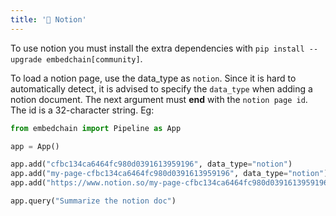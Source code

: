 ```yaml
---
title: '📓 Notion'
---
```


To use notion you must install the extra dependencies with `pip install --upgrade embedchain[community]`.

To load a notion page, use the data_type as `notion`. Since it is hard to automatically detect, it is advised to specify the `data_type` when adding a notion document.
The next argument must **end** with the `notion page id`. The id is a 32-character string. Eg:

```python
from embedchain import Pipeline as App

app = App()

app.add("cfbc134ca6464fc980d0391613959196", data_type="notion")
app.add("my-page-cfbc134ca6464fc980d0391613959196", data_type="notion")
app.add("https://www.notion.so/my-page-cfbc134ca6464fc980d0391613959196", data_type="notion")

app.query("Summarize the notion doc")
```
